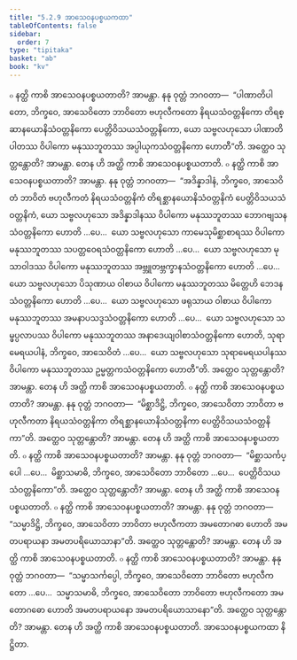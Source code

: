 ```yaml
---
title: "5.2.9 အာသေဝနပစ္စယကထာ"
tableOfContents: false
sidebar:
  order: 7
type: "tipitaka"
basket: "ab"
book: "kv"
---
```



<DynamicBreadcrumb />

<Division number="903" book="kv" e="ch" v="32" p="446">

<Paragraph number="2761" book="kv">
๐ နတ္ထိ ကာစိ အာသေဝနပစ္စယတာတိ? အာမန္တာ. နနု ဝုတ္တံ ဘဂဝတာ—  “ပါဏာတိပါတော, ဘိက္ခဝေ, အာသေဝိတော ဘာဝိတော ဗဟုလီကတော နိရယသံဝတ္တနိကော တိရစ္ဆာနယောနိသံဝတ္တနိကော ပေတ္တိဝိသယသံဝတ္တနိကော, ယော သဗ္ဗလဟုသော ပါဏာတိပါတဿ ဝိပါကော မနုဿဘူတဿ အပ္ပါယုကသံဝတ္တနိကော ဟောတီ”တိ. အတ္ထေဝ သုတ္တန္တောတိ? အာမန္တာ. တေန ဟိ အတ္ထိ ကာစိ အာသေဝနပစ္စယတာတိ.
</Paragraph>

<Paragraph number="2762" book="kv">
๐ နတ္ထိ ကာစိ အာသေဝနပစ္စယတာတိ? အာမန္တာ. နနု ဝုတ္တံ ဘဂဝတာ—  “အဒိန္နာဒါနံ, ဘိက္ခဝေ, အာသေဝိတံ ဘာဝိတံ ဗဟုလီကတံ နိရယသံဝတ္တနိကံ တိရစ္ဆာနယောနိသံဝတ္တနိကံ ပေတ္တိဝိသယသံဝတ္တနိကံ, ယော သဗ္ဗလဟုသော အဒိန္နာဒါနဿ ဝိပါကော မနုဿဘူတဿ ဘောဂဗျသနသံဝတ္တနိကော ဟောတိ …ပေ…  ယော သဗ္ဗလဟုသော ကာမေသုမိစ္ဆာစာရဿ ဝိပါကော မနုဿဘူတဿ သပတ္တဝေရသံဝတ္တနိကော ဟောတိ …ပေ…  ယော သဗ္ဗလဟုသော မုသာဝါဒဿ ဝိပါကော မနုဿဘူတဿ အဗ္ဘူတဗ္ဘက္ခာနသံဝတ္တနိကော ဟောတိ …ပေ…  ယော သဗ္ဗလဟုသော ပိသုဏာယ ဝါစာယ ဝိပါကော မနုဿဘူတဿ မိတ္တေဟိ ဘေဒနသံဝတ္တနိကော ဟောတိ …ပေ…  ယော သဗ္ဗလဟုသော ဖရုသာယ ဝါစာယ ဝိပါကော မနုဿဘူတဿ အမနာပသဒ္ဒသံဝတ္တနိကော ဟောတိ …ပေ…  ယော သဗ္ဗလဟုသော သမ္ဖပ္ပလာပဿ ဝိပါကော မနုဿဘူတဿ အနာဒေယျဝါစာသံဝတ္တနိကော ဟောတိ, သုရာမေရယပါနံ, ဘိက္ခဝေ, အာသေဝိတံ …ပေ…  ယော သဗ္ဗလဟုသော သုရာမေရယပါနဿ ဝိပါကော မနုဿဘူတဿ ဥမ္မတ္တကသံဝတ္တနိကော ဟောတီ”တိ. အတ္ထေဝ သုတ္တန္တောတိ? အာမန္တာ. တေန ဟိ အတ္ထိ ကာစိ အာသေဝနပစ္စယတာတိ.
</Paragraph>

</Division>
<Division number="904" book="kv" e="ch" v="32" p="447">

<Paragraph number="2763" book="kv">
๐ နတ္ထိ ကာစိ အာသေဝနပစ္စယတာတိ? အာမန္တာ. နနု ဝုတ္တံ ဘဂဝတာ—  “မိစ္ဆာဒိဋ္ဌိ, ဘိက္ခဝေ, အာသေဝိတာ ဘာဝိတာ ဗဟုလီကတာ နိရယသံဝတ္တနိကာ တိရစ္ဆာနယောနိသံဝတ္တနိကာ ပေတ္တိဝိသယသံဝတ္တနိကာ”တိ. အတ္ထေဝ သုတ္တန္တောတိ? အာမန္တာ. တေန ဟိ အတ္ထိ ကာစိ အာသေဝနပစ္စယတာတိ.
</Paragraph>

<Paragraph number="2764" book="kv">
๐ နတ္ထိ ကာစိ အာသေဝနပစ္စယတာတိ? အာမန္တာ. နနု ဝုတ္တံ ဘဂဝတာ—  “မိစ္ဆာသင်္ကပ္ပေါ …ပေ…  မိစ္ဆာသမာဓိ, ဘိက္ခဝေ, အာသေဝိတော ဘာဝိတော …ပေ…  ပေတ္တိဝိသယသံဝတ္တနိကော”တိ. အတ္ထေဝ သုတ္တန္တောတိ? အာမန္တာ. တေန ဟိ အတ္ထိ ကာစိ အာသေဝနပစ္စယတာတိ.
</Paragraph>

</Division>
<Division number="905" book="kv" e="ch" v="32" p="448">

<Paragraph number="2765" book="kv">
๐ နတ္ထိ ကာစိ အာသေဝနပစ္စယတာတိ? အာမန္တာ. နနု ဝုတ္တံ ဘဂဝတာ—  “သမ္မာဒိဋ္ဌိ, ဘိက္ခဝေ, အာသေဝိတာ ဘာဝိတာ ဗဟုလီကတာ အမတောဂဓာ ဟောတိ အမတပရာယနာ အမတပရိယောသာနာ”တိ. အတ္ထေဝ သုတ္တန္တောတိ? အာမန္တာ. တေန ဟိ အတ္ထိ ကာစိ အာသေဝနပစ္စယတာတိ.
</Paragraph>

<Paragraph number="2766" book="kv">
๐ နတ္ထိ ကာစိ အာသေဝနပစ္စယတာတိ? အာမန္တာ. နနု ဝုတ္တံ ဘဂဝတာ—  “သမ္မာသင်္ကပ္ပေါ, ဘိက္ခဝေ, အာသေဝိတော ဘာဝိတော ဗဟုလီကတော …ပေ…  သမ္မာသမာဓိ, ဘိက္ခဝေ, အာသေဝိတော ဘာဝိတော ဗဟုလီကတော အမတောဂဓော ဟောတိ အမတပရာယနော အမတပရိယောသာနော”တိ. အတ္ထေဝ သုတ္တန္တောတိ? အာမန္တာ. တေန ဟိ အတ္ထိ ကာစိ အာသေဝနပစ္စယတာတိ.

</Paragraph>
</Division>

<Paragraph number="2767" type="center" book="kv">
အာသေဝနပစ္စယကထာ နိဋ္ဌိတာ.
</Paragraph>